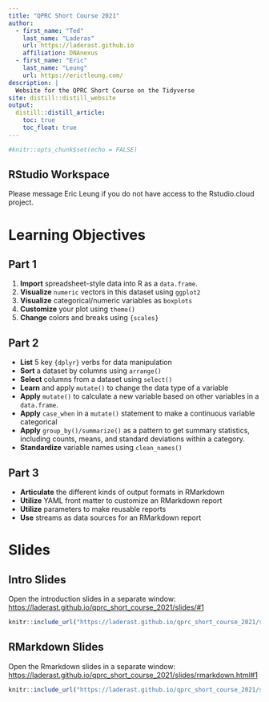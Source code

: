 ```yaml
---
title: "QPRC Short Course 2021"
author:
  - first_name: "Ted"
    last_name: "Laderas"
    url: https://laderast.github.io
    affiliation: DNAnexus
  - first_name: "Eric"
    last_name: "Leung"
    url: https://erictleung.com/
description: |
  Website for the QPRC Short Course on the Tidyverse
site: distill::distill_website
output: 
  distill::distill_article:
    toc: true
    toc_float: true
---
```


```r
#knitr::opts_chunk$set(echo = FALSE)

```

## RStudio Workspace

Please message Eric Leung if you do not have access to the Rstudio.cloud project.

# Learning Objectives

## Part 1

1.  **Import** spreadsheet-style data into R as a `data.frame`.
2.  **Visualize** `numeric` vectors in this dataset using `ggplot2`
3.  **Visualize** categorical/numeric variables as `boxplots`
4.  **Customize** your plot using `theme()`
5.  **Change** colors and breaks using `{scales}`

## Part 2

-   **List** 5 key `{dplyr}` verbs for data manipulation
-   **Sort** a dataset by columns using `arrange()`
-   **Select** columns from a dataset using `select()`
-   **Learn** and apply `mutate()` to change the data type of a variable
-   **Apply** `mutate()` to calculate a new variable based on other variables in a `data.frame`.
-   **Apply** `case_when` in a `mutate()` statement to make a continuous variable categorical
-   **Apply** `group_by()/summarize()` as a pattern to get summary statistics, including counts, means, and standard deviations within a category.
-   **Standardize** variable names using `clean_names()`

## Part 3

- **Articulate** the different kinds of output formats in RMarkdown
- **Utilize** YAML front matter to customize an RMarkdown report
- **Utilize** parameters to make reusable reports
- **Use** streams as data sources for an RMarkdown report 

# Slides

## Intro Slides

Open the introduction slides in a separate window: <a href="https://laderast.github.io/qprc_short_course_2021/slides/#1" target="_blank">https://laderast.github.io/qprc_short_course_2021/slides/#1</a>

```r
knitr::include_url("https://laderast.github.io/qprc_short_course_2021/slides/#1")
```

## RMarkdown Slides

Open the Rmarkdown slides in a separate window: <a href="https://laderast.github.io/qprc_short_course_2021/slides/rmarkdown.html#1" target="_blank">https://laderast.github.io/qprc_short_course_2021/slides/rmarkdown.html#1</a>

```r
knitr::include_url("https://laderast.github.io/qprc_short_course_2021/slides/rmarkdown.html#1")
```

